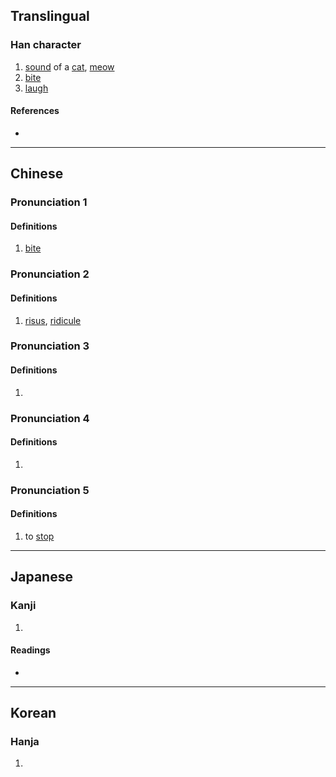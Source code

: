 {{character info}}
==Translingual==

===Han character===
{{Han char|rn=30|rad=口|as=06|sn=9|four=61014|canj=RMIG|ids=⿰口至}}

# [[sound]] of a [[cat]], [[meow]]
# [[bite]]
# [[laugh]]

====References====
* {{Han ref|kx=0186.070|dkj=03534|dj=0405.290|hdz=10614.040|uh=54A5|ud=21669|bh=CDFD|bd=52733}}

----

==Chinese==
{{zh-forms}}

===Pronunciation 1===
{{zh-pron
|m=dié
|m-s=
|c=dit6
|c-t=
|g=
|h=pfs=
|j=
|md=
|mn=
|mn-t=
|w=
|x=
|mc=2
|oc=1
|cat=v
}}

====Definitions====
{{zh-hanzi}}

# [[bite]]

===Pronunciation 2===
{{zh-pron
|m=xì
|m-s=
|c=hei3
|c-t=
|g=
|h=pfs=
|j=
|md=
|mn=
|mn-t=
|w=
|x=
|mc=1+2
|oc=1+4
|cat=n
}}

====Definitions====
{{zh-hanzi}}

# [[risus]], [[ridicule]]

===Pronunciation 3===
{{zh-pron
|m=xī
|cat=a
}}

====Definitions====
{{zh-hanzi}}

# {{zh-only|咥咥}}

===Pronunciation 4===
{{zh-pron
|m=dié
|mc=3
|oc=2
|cat=pn
}}

====Definitions====
{{zh-hanzi}}

# {{zh-only|蛇咥}}

===Pronunciation 5===
{{zh-pron
|m=dié
|oc=3
|cat=v
}}

====Definitions====
{{zh-hanzi}}

# to [[stop]]

----

==Japanese==

===Kanji===
{{ja-kanji|grade=|rs=口06}}

# {{rfdef|ja|sort=口06}}

====Readings====
* {{ja-readings
|goon=き,  でち
|kanon=き, てつ
|kun=か-む, くわ-える, わらう, とまる}}

----

==Korean==

===Hanja===
{{ko-hanja|hangeul=희|rv=hui|mr=hŭi}}

# {{rfdef|ko|sort=口06}}